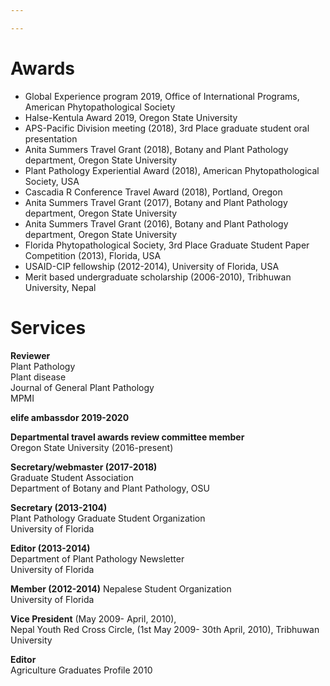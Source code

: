 ```yaml
---

---
```


# **Awards**

* Global Experience program 2019, Office of International Programs, American Phytopathological Society <br>
* Halse-Kentula Award 2019, Oregon State University <br>
* APS-Pacific Division meeting (2018), 3rd Place graduate student oral presentation <br>
* Anita Summers Travel Grant (2018), Botany and Plant Pathology department, Oregon State University <br>
* Plant Pathology Experiential Award (2018), American Phytopathological Society, USA <br>
* Cascadia R Conference Travel Award (2018), Portland, Oregon <br>
* Anita Summers Travel Grant (2017), Botany and Plant Pathology department, Oregon State University <br> 
* Anita Summers Travel Grant (2016), Botany and Plant Pathology department, Oregon State University <br>
* Florida Phytopathological  Society, 3rd Place Graduate Student Paper Competition (2013), Florida, USA <br>
* USAID-CIP fellowship (2012-2014), University of Florida, USA <br>
* Merit based undergraduate scholarship (2006-2010), Tribhuwan University, Nepal <br>









# **Services**

**Reviewer**<br>
Plant Pathology <br> 
Plant disease  <br> 
Journal of General Plant Pathology<br> 
MPMI <br>

**elife ambassdor 2019-2020**

**Departmental travel awards review committee member** <br>
Oregon State University (2016-present)<br> 

**Secretary/webmaster (2017-2018)** <br> 
Graduate Student Association <br> 
Department of Botany and Plant Pathology, OSU <br> 
 
**Secretary (2013-2104)** <br> 
Plant Pathology Graduate Student Organization <br> 
University of Florida <br> 
 
**Editor (2013-2014)** <br> 
Department of Plant Pathology Newsletter <br> 
University of Florida <br> 
 
**Member (2012-2014)** Nepalese Student Organization <br> 
University of Florida <br> 
 
**Vice President** (May 2009- April, 2010), <br> 
Nepal Youth Red Cross Circle, (1st May 2009- 30th April, 2010), Tribhuwan University <br> 
 	 
**Editor** <br> 
Agriculture Graduates Profile 2010 <br> 

